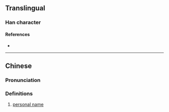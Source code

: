 {{character info}}
==Translingual==

===Han character===
{{Han char|rn=86|rad=火|as=14|sn=18|four=99094|canj=FFFD,XFFFD|ids=⿰火榮}}

====References====
* {{Han ref|kx=0686.111|dkj=19531|hdz=32243.170|uh=7203|ud=29187|bh=EFFC|bd=61436}}

----

==Chinese==
{{zh-forms|s=𫞡}}

===Pronunciation===
{{zh-pron
|m=róng
|c=wing4
|cat=
}}

===Definitions===
{{zh-hanzi}}

# {{lb|zh|archaic}} [[personal name]]